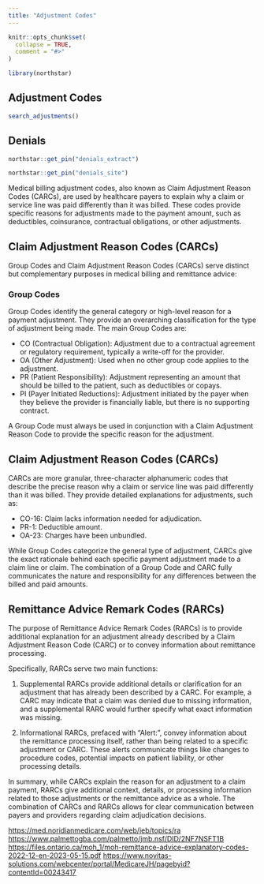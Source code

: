 ```yaml
---
title: "Adjustment Codes"
---
```


```r
knitr::opts_chunk$set(
  collapse = TRUE,
  comment = "#>"
)
```

```r
library(northstar)
```


## Adjustment Codes

```r
search_adjustments()
```

## Denials

```r
northstar::get_pin("denials_extract")
```


```r
northstar::get_pin("denials_site")
```





Medical billing adjustment codes, also known as Claim Adjustment Reason Codes (CARCs), are used by healthcare payers to explain why a claim or service line was paid differently than it was billed. These codes provide specific reasons for adjustments made to the payment amount, such as deductibles, coinsurance, contractual obligations, or other adjustments.

## Claim Adjustment Reason Codes (CARCs)

Group Codes and Claim Adjustment Reason Codes (CARCs) serve distinct but complementary purposes in medical billing and remittance advice:

### Group Codes

Group Codes identify the general category or high-level reason for a payment adjustment. They provide an overarching classification for the type of adjustment being made. The main Group Codes are:

- CO (Contractual Obligation): Adjustment due to a contractual agreement or regulatory requirement, typically a write-off for the provider.
- OA (Other Adjustment): Used when no other group code applies to the adjustment.
- PR (Patient Responsibility): Adjustment representing an amount that should be billed to the patient, such as deductibles or copays.
- PI (Payer Initiated Reductions): Adjustment initiated by the payer when they believe the provider is financially liable, but there is no supporting contract.

A Group Code must always be used in conjunction with a Claim Adjustment Reason Code to provide the specific reason for the adjustment.

## Claim Adjustment Reason Codes (CARCs)

CARCs are more granular, three-character alphanumeric codes that describe the precise reason why a claim or service line was paid differently than it was billed. They provide detailed explanations for adjustments, such as:

- CO-16: Claim lacks information needed for adjudication.
- PR-1: Deductible amount.
- OA-23: Charges have been unbundled.

While Group Codes categorize the general type of adjustment, CARCs give the exact rationale behind each specific payment adjustment made to a claim line or claim. The combination of a Group Code and CARC fully communicates the nature and responsibility for any differences between the billed and paid amounts.

## Remittance Advice Remark Codes (RARCs)

The purpose of Remittance Advice Remark Codes (RARCs) is to provide additional explanation for an adjustment already described by a Claim Adjustment Reason Code (CARC) or to convey information about remittance processing.

Specifically, RARCs serve two main functions:

1. Supplemental RARCs provide additional details or clarification for an adjustment that has already been described by a CARC. For example, a CARC may indicate that a claim was denied due to missing information, and a supplemental RARC would further specify what exact information was missing.

2. Informational RARCs, prefaced with "Alert:", convey information about the remittance processing itself, rather than being related to a specific adjustment or CARC. These alerts communicate things like changes to procedure codes, potential impacts on patient liability, or other processing details.

In summary, while CARCs explain the reason for an adjustment to a claim payment, RARCs give additional context, details, or processing information related to those adjustments or the remittance advice as a whole. The combination of CARCs and RARCs allows for clear communication between payers and providers regarding claim adjudication decisions.

<https://med.noridianmedicare.com/web/jeb/topics/ra>
<https://www.palmettogba.com/palmetto/jmb.nsf/DID/2NF7NSFT1B>
<https://files.ontario.ca/moh_1/moh-remittance-advice-explanatory-codes-2022-12-en-2023-05-15.pdf>
<https://www.novitas-solutions.com/webcenter/portal/MedicareJH/pagebyid?contentId=00243417>



